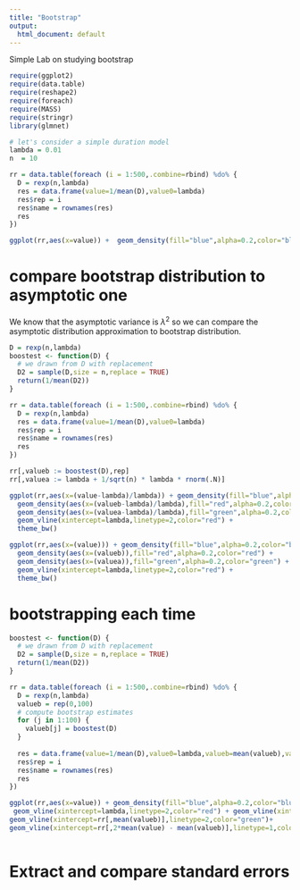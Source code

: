 ```yaml
---
title: "Bootstrap"
output:
  html_document: default
---
```


Simple Lab on studying bootstrap

```r
require(ggplot2)
require(data.table)
require(reshape2)
require(foreach)
require(MASS)
require(stringr)
library(glmnet)

# let's consider a simple duration model
lambda = 0.01
n  = 10

rr = data.table(foreach (i = 1:500,.combine=rbind) %do% {
  D = rexp(n,lambda)
  res = data.frame(value=1/mean(D),value0=lambda)
  res$rep = i
  res$name = rownames(res)
  res
})

ggplot(rr,aes(x=value)) +  geom_density(fill="blue",alpha=0.2,color="blue") + geom_vline(xintercept=lambda,linetype=2,color="red") + geom_vline(xintercept=rr[,mean(value)],linetype=2,color="blue")+theme_bw()

```

# compare bootstrap distribution to asymptotic one

We know that the asymptotic variance is $\lambda^2$ so we can compare the asymptotic distribution approximation to bootstrap distribution.

```r
D = rexp(n,lambda)
boostest <- function(D) {
  # we drawn from D with replacement
  D2 = sample(D,size = n,replace = TRUE)
  return(1/mean(D2))
}

rr = data.table(foreach (i = 1:500,.combine=rbind) %do% {
  D = rexp(n,lambda)
  res = data.frame(value=1/mean(D),value0=lambda)
  res$rep = i
  res$name = rownames(res)
  res
})

rr[,valueb := boostest(D),rep]
rr[,valuea := lambda + 1/sqrt(n) * lambda * rnorm(.N)]

ggplot(rr,aes(x=(value-lambda)/lambda)) + geom_density(fill="blue",alpha=0.2,color="blue") +
  geom_density(aes(x=(valueb-lambda)/lambda),fill="red",alpha=0.2,color="red") + 
  geom_density(aes(x=(valuea-lambda)/lambda),fill="green",alpha=0.2,color="green") + 
  geom_vline(xintercept=lambda,linetype=2,color="red") +
  theme_bw()

ggplot(rr,aes(x=(value))) + geom_density(fill="blue",alpha=0.2,color="blue") +
  geom_density(aes(x=(valueb)),fill="red",alpha=0.2,color="red") + 
  geom_density(aes(x=(valuea)),fill="green",alpha=0.2,color="green") + 
  geom_vline(xintercept=lambda,linetype=2,color="red") +
  theme_bw()


```


# bootstrapping each time

```r


boostest <- function(D) {
  # we drawn from D with replacement
  D2 = sample(D,size = n,replace = TRUE)
  return(1/mean(D2))
}

rr = data.table(foreach (i = 1:500,.combine=rbind) %do% {
  D = rexp(n,lambda)
  valueb = rep(0,100)
  # compute bootstrap estimates
  for (j in 1:100) {
    valueb[j] = boostest(D)
  }
  
  res = data.frame(value=1/mean(D),value0=lambda,valueb=mean(valueb),valuesd=sd(valueb))
  res$rep = i
  res$name = rownames(res)
  res
})

ggplot(rr,aes(x=value)) + geom_density(fill="blue",alpha=0.2,color="blue") + geom_density(aes(x=valueb),fill="green",alpha=0.2,color="green") +
 geom_vline(xintercept=lambda,linetype=2,color="red") + geom_vline(xintercept=rr[,mean(value)],linetype=2,color="blue")+
geom_vline(xintercept=rr[,mean(valueb)],linetype=2,color="green")+
geom_vline(xintercept=rr[,2*mean(value) - mean(valueb)],linetype=1,color="orange")+theme_bw()



```

# Extract and compare standard errors 